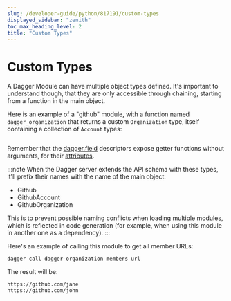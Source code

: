 ```yaml
---
slug: /developer-guide/python/817191/custom-types
displayed_sidebar: "zenith"
toc_max_heading_level: 2
title: "Custom Types"
---
```



# Custom Types

<PartialExperimentalDocs />

A Dagger Module can have multiple object types defined. It's important to
understand though, that they are only accessible through chaining, starting
from a function in the main object.

Here is an example of a "github" module, with a function named `dagger_organization`
that returns a custom `Organization` type, itself containing a collection of
`Account` types:

```python file=./snippets/custom-types/main.py
```

Remember that the [dagger.field][dag-field] descriptors expose getter functions
without arguments, for their [attributes](./944887-attribute-functions.mdx).

:::note
When the Dagger server extends the API schema with these types, it'll prefix
their names with the name of the main object:
- Github
- GithubAccount
- GithubOrganization

This is to prevent possible naming conflicts when loading multiple modules,
which is reflected in code generation (for example, when using this module in
another one as a dependency).
:::

Here's an example of calling this module to get all member URLs:

```shell
dagger call dagger-organization members url
```

The result will be:

```shell
https://github.com/jane
https://github.com/john
```

[dag-field]: https://dagger-io.readthedocs.io/en/sdk-python-v0.9.11/module.html#dagger.field
